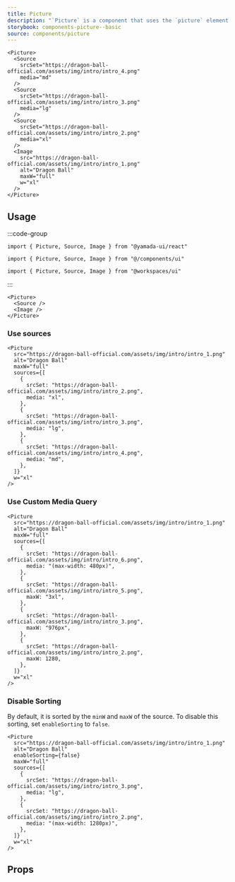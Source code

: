 ```yaml
---
title: Picture
description: "`Picture` is a component that uses the `picture` element to provide alternative images for different display and device scenarios."
storybook: components-picture--basic
source: components/picture
---
```


```tsx preview
<Picture>
  <Source
    srcSet="https://dragon-ball-official.com/assets/img/intro/intro_4.png"
    media="md"
  />
  <Source
    srcSet="https://dragon-ball-official.com/assets/img/intro/intro_3.png"
    media="lg"
  />
  <Source
    srcSet="https://dragon-ball-official.com/assets/img/intro/intro_2.png"
    media="xl"
  />
  <Image
    src="https://dragon-ball-official.com/assets/img/intro/intro_1.png"
    alt="Dragon Ball"
    maxW="full"
    w="xl"
  />
</Picture>
```

## Usage

:::code-group

```tsx [package]
import { Picture, Source, Image } from "@yamada-ui/react"
```

```tsx [alias]
import { Picture, Source, Image } from "@/components/ui"
```

```tsx [monorepo]
import { Picture, Source, Image } from "@workspaces/ui"
```

:::

```tsx
<Picture>
  <Source />
  <Image />
</Picture>
```

### Use sources

```tsx preview
<Picture
  src="https://dragon-ball-official.com/assets/img/intro/intro_1.png"
  alt="Dragon Ball"
  maxW="full"
  sources={[
    {
      srcSet: "https://dragon-ball-official.com/assets/img/intro/intro_2.png",
      media: "xl",
    },
    {
      srcSet: "https://dragon-ball-official.com/assets/img/intro/intro_3.png",
      media: "lg",
    },
    {
      srcSet: "https://dragon-ball-official.com/assets/img/intro/intro_4.png",
      media: "md",
    },
  ]}
  w="xl"
/>
```

### Use Custom Media Query

```tsx preview
<Picture
  src="https://dragon-ball-official.com/assets/img/intro/intro_1.png"
  alt="Dragon Ball"
  maxW="full"
  sources={[
    {
      srcSet: "https://dragon-ball-official.com/assets/img/intro/intro_6.png",
      media: "(max-width: 480px)",
    },
    {
      srcSet: "https://dragon-ball-official.com/assets/img/intro/intro_5.png",
      maxW: "3xl",
    },
    {
      srcSet: "https://dragon-ball-official.com/assets/img/intro/intro_3.png",
      maxW: "976px",
    },
    {
      srcSet: "https://dragon-ball-official.com/assets/img/intro/intro_2.png",
      maxW: 1280,
    },
  ]}
  w="xl"
/>
```

### Disable Sorting

By default, it is sorted by the `minW` and `maxW` of the source. To disable this sorting, set `enableSorting` to `false`.

```tsx preview
<Picture
  src="https://dragon-ball-official.com/assets/img/intro/intro_1.png"
  alt="Dragon Ball"
  enableSorting={false}
  maxW="full"
  sources={[
    {
      srcSet: "https://dragon-ball-official.com/assets/img/intro/intro_3.png",
      media: "lg",
    },
    {
      srcSet: "https://dragon-ball-official.com/assets/img/intro/intro_2.png",
      media: "(max-width: 1280px)",
    },
  ]}
  w="xl"
/>
```

## Props

<PropsTable name="picture" />
